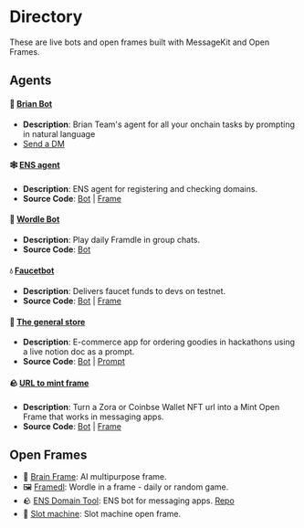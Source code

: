 # Directory

These are live bots and open frames built with MessageKit and Open Frames.

## Agents

#### 🧠 [Brian Bot](https://converse.xyz/dm/brian-agent.eth)

- **Description**: Brian Team's agent for all your onchain tasks by prompting in natural language
- [Send a DM](https://converse.xyz/dm/brian-agent.eth)

#### 🕸️ [ENS agent](https://converse.xyz/dm/ensagent.converse.xyz)

- **Description**: ENS agent for registering and checking domains.
- **Source Code**: [Bot](https://github.com/fabriguespe/ens-agent) | [Frame](https://github.com/stephancill/ens-frame-v2)

#### 📅 [Wordle Bot](https://converse.xyz/dm/wordlebot.eth)

- **Description**: Play daily Framdle in group chats.
- **Source Code**: [Bot](https://github.com/ephemerahq/wordle-bot)

#### 💧 [Faucetbot](https://converse.xyz/dm/faucetbot.eth)

- **Description**: Delivers faucet funds to devs on testnet.
- **Source Code**: [Bot](https://github.com/fabriguespe/faucet-bot) | [Frame](https://github.com/fabriguespe/tx-receipt-frame)

#### 🛒 [The general store](https://converse.xyz/dm/thegeneralstore.eth)

- **Description**: E-commerce app for ordering goodies in hackathons using a live notion doc as a prompt.
- **Source Code**: [Bot](https://github.com/fabriguespe/thegeneralstore-bot) | [Prompt](https://ephemerahq.notion.site/General-Store-Prompt-11830823ce9280699fdef0655dce7315?pvs=4)

#### 🪨 [URL to mint frame](https://converse.xyz/dm/urltomint.eth)

- **Description**: Turn a Zora or Coinbse Wallet NFT url into a Mint Open Frame that works in messaging apps.
- **Source Code**: [Bot](https://github.com/fabriguespe/url-to-cb-mint) | [Frame](https://github.com/builders-garden/xmtp-coinbase-mint-frame)

## Open Frames

- 🧠 [Brain Frame](https://frame.brianknows.org/): AI multipurpose frame.
- 🖼️ [Framedl](https://framedl.xyz/): Wordle in a frame - daily or random game.
- 🪨 [ENS Domain Tool](https://ens.steer.fun/): ENS bot for messaging apps. [Repo](https://github.com/stephancill/ens-frame-v2)
- 🎰 [Slot machine](https://slot-machine-frame.vercel.app/): Slot machine open frame.
